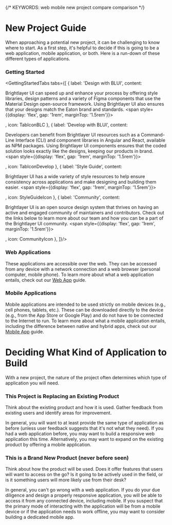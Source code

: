 
{/* KEYWORDS: web mobile new project compare comparison */}

# New Project Guide

When approaching a potential new project, it can be challenging to know where to start. As a first step, it's helpful to decide if this is going to be a web application, mobile application, or both. Here is a run-down of these different types of applications.

### Getting Started

<GettingStartedTabs tabs={[
    {
        label: 'Design with BLUI',
        content:
        <p>
            <span>Brightlayer UI can speed up and enhance your process by offering style libraries, design patterns and a variety of Figma components that use the Material Design open-source framework. Using Brightlayer UI also ensures that your designs match the Eaton brand and standards.</span>
            <span style={{display: 'flex', gap: '1rem', marginTop: '1.5rem'}}>
                <VariantIllustration
                    iconImage={Getstarted}
                    label='Get started'
                    description='A dedicated page to introduce you and your teams to the universe of Brightlayer UI.'
                    height='196px'
                    width='200px'
                    url='https://brightlayer-ui.github.io/design/intro'
                />
                <VariantIllustration
                    iconImage={Stickersheet}
                    label='Figma sticker sheet'
                    description='Material and Brightlayer UI tokens and components in Figma (Material Design 3).'
                    height='196px'
                    width='200px'
                    url='https://www.figma.com/community/file/1108703646592220015'
                />
                <VariantIllustration
                    iconImage={DesignPatterns}
                    label='Design patterns'
                    description='Common interactions and designs found in Brightlayer UI applications.'
                    height='196px'
                    width='200px'
                    url='https://brightlayer-ui.github.io/patterns'
                />
            </span>
        </p>,
        icon: TabIconBLC
    },
    { 
        label: 'Develop with BLUI',
        content:
        <p>
            <span>Developers can benefit from Brightlayer UI resources such as a Command-Line Interface (CLI) and component libraries in Angular and React, available as NPM packages. Using Brightlayer UI components ensures that the coded solution looks exactly like the designs, keeping our products in brand.</span>
            <span style={{display: 'flex', gap: '1rem', marginTop: '1.5rem'}}>
                <VariantIllustration
                    iconImage={EnvSetup}
                    label='Environment setup'
                    description='We walk through the basics of getting your system set up to develop.'
                    height='196px'
                    width='200px'
                    url='https://brightlayer-ui.github.io/development/environment'
                />
                <VariantIllustration
                    iconImage={ReactImage}
                    label='React'
                    description='Instructions to guide you through starting a new Brightlayer UI project using React.'
                    height='196px'
                    width='200px'
                    url='https://brightlayer-ui.github.io/development/frameworks-web/react'
                />
                <VariantIllustration
                    iconImage={ReactNativeImage}
                    label='React Native'
                    description='Instructions to guide you through starting a new Brightlayer UI project using React Native.'
                    height='196px'
                    width='200px'
                    url='https://brightlayer-ui.github.io/development/frameworks-mobile/react-native'
                />
            </span>
        </p>,
        icon: TabIconDevelop
    },
    {
        label: 'Style Guide',
        content:
        <p>
            <span>Brightlayer UI has a wide variety of style resources to help ensure consistency across applications and make designing and building them easier.</span>
            <span style={{display: 'flex', gap: '1rem', marginTop: '1.5rem'}}>
                <VariantIllustration
                    iconImage={IconLibImage}
                    label='Icon Library'
                    description='Browse the library of icons available in Brightlayer UI including Material icons as well as custom ones for Brightlayer UI applications.'
                    height='196px'
                    width='200px'
                    url='https://brightlayer-ui.github.io/style/icon-library'
                />
                <VariantIllustration
                    iconImage={ThemesImage}
                    label='Themes'
                    description='Learn more about Brightlayer UI themes and how they can help you build applications that adhere to our design guidelines.'
                    height='196px'
                    width='200px'
                    url='https://brightlayer-ui.github.io/style/themes'
                />
                <VariantIllustration
                    iconImage={ColorPallette}
                    label='Color Palette'
                    description='Browse all of the UI, Status, and Charting colors available from Brightlayer UI and when to use them.'
                    height='196px'
                    width='200px'
                    url='https://brightlayer-ui.github.io/style/color'
                />
            </span>
        </p>,
        icon: StyleGuideIcon
    },
    {
        label: 'Community',
        content:
        <p>
            <span>Brightlayer UI is an open source design system that thrives on having an active and engaged community of maintainers and contributors. Check out the links below to learn more about our team and how you can be a part of the Brightlayer UI community.</span>
            <span style={{display: 'flex', gap: '1rem', marginTop: '1.5rem'}}>
                <VariantIllustration
                    iconImage={Roadmap}
                    label='Roadmap'
                    description='See what we have planned in the backlog for future versions of Brightlayer UI.'
                    height='196px'
                    width='200px'
                    url='https://brightlayer-ui.github.io/roadmap'
                />
                <VariantIllustration
                    iconImage={ReleaseNotes}
                    label='Release notes'
                    description='A complete history of notes for all previous releases of Brightlayer UI.'
                    height='196px'
                    width='200px'
                    url='https://brightlayer-ui.github.io/release-notes'
                />
                <VariantIllustration
                    iconImage={ContactUs}
                    label='Contact us'
                    description='Get in touch with our team'
                    height='196px'
                    width='200px'
                    url='https://brightlayer-ui.github.io/community/contactus'
                />
            </span>
        </p>,
        icon: CommunityIcon
    },
  ]}/>

### Web Applications

These applications are accessible over the web. They can be accessed from any device with a network connection and a web browser (personal computer, mobile phone). To learn more about what a web application entails, check out our [Web App](https://brightlayer-ui.github.io/get-started/web) guide.

### Mobile Applications

Mobile applications are intended to be used strictly on mobile devices (e.g., cell phones, tablets, etc.). These can be downloaded directly to the device (e.g., from the App Store or Google Play) and do not have to be connected to the Internet to run. To learn more about what a mobile application entails, including the difference between native and hybrid apps, check out our [Mobile App](https://brightlayer-ui.github.io/get-started/mobile) guide.

<Divider />

# Deciding What Kind of Application to Build

With a new project, the nature of the project often determines which type of application you will need.

### This Project is Replacing an Existing Product

Think about the existing product and how it is used. Gather feedback from existing users and identify areas for improvement.

In general, you will want to at least provide the same type of application as before (unless user feedback suggests that it's not what they need). If you had a web application before, you may want to build a responsive web application this time. Alternatively, you may want to expand on the existing product by offering a mobile application.

### This is a Brand New Product (never before seen)

Think about how the product will be used. Does it offer features that users will want to access on the go? Is it going to be actively used in the field, or is it something users will more likely use from their desk?

In general, you can't go wrong with a web application. If you do your due diligence and design a properly responsive application, you will be able to access it from any connected device, including mobile. If you suspect that the primary mode of interacting with the application will be from a mobile device or if the application needs to work offline, you may want to consider building a dedicated mobile app.